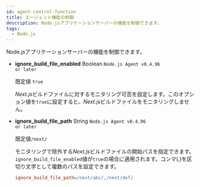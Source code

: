 ```yaml
---
id: agent-control-function
title: エージェント機能の制御
description: Node.jsアプリケーションサーバーの機能を制御できます。
tags:
  - Node.js
---
```


Node.jsアプリケーションサーバーの機能を制御できます。


<Nodejscontrolfunction />

- **ignore_build_file_enabled** <span class='type'>Boolean</span> <code class="my">Node.js Agent v0.4.96 or later</code>

  既定値 `true`

  *Next.js*ビルドファイルに対するモニタリング可否を設定します。このオプション値を`true`に設定すると、*Next.js*ビルドファイルをモニタリングしません。

- **ignore_build_file_path** <span class='type'>String</span> <code class="my">Node.js Agent v0.4.96 or later</code>

  既定値`/next/`

  モニタリングで除外する*Next.js*ビルドファイルの開始パスを指定できます。`ignore_build_file_enabled`値が`true`の場合に適用されます。コンマ(,)を区切り文字として複数のパスを設定できます。

  ```ini title="whatap.conf"
  ignore_build_file_path=/next/abc/,/next/def/
  ```
